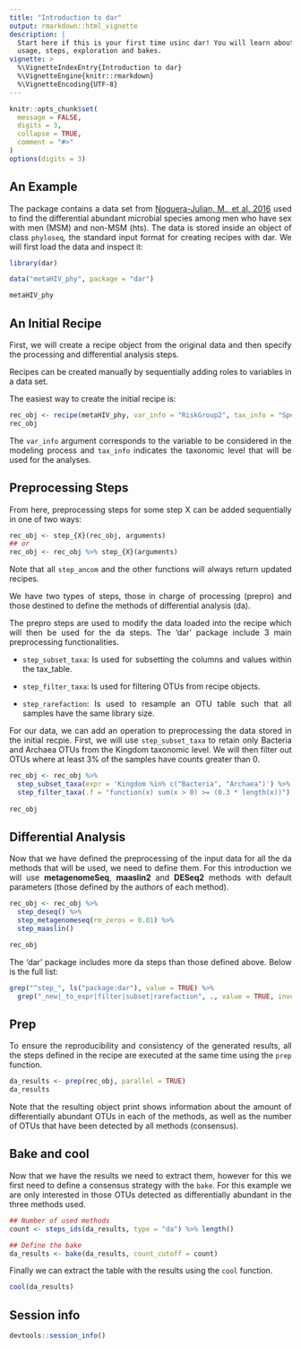 ```yaml
---
title: "Introduction to dar"
output: rmarkdown::html_vignette
description: |
  Start here if this is your first time usinc dar! You will learn about basic 
  usage, steps, exploration and bakes.  
vignette: >
  %\VignetteIndexEntry{Introduction to dar}
  %\VignetteEngine{knitr::rmarkdown}
  %\VignetteEncoding{UTF-8}
---
```


<style>
body {
text-align: justify}
</style>

```r
knitr::opts_chunk$set(
  message = FALSE,
  digits = 3,
  collapse = TRUE,
  comment = "#>"
)
options(digits = 3)
```

## An Example 

The package contains a data set from 
[Noguera-Julian, M., et al. 2016](https://doi.org/10.1016/j.ebiom.2016.01.032) 
used to find the differential abundant microbial species among men who have sex 
with men (MSM) and non-MSM (hts). The data is stored inside an object of class 
`phyloseq`, the standard input format for creating recipes with dar. We will 
first load the data and inspect it:

```r
library(dar)

data("metaHIV_phy", package = "dar")

metaHIV_phy
```

## An Initial Recipe

First, we will create a recipe object from the original data and then specify 
the processing and differential analysis steps.

Recipes can be created manually by sequentially adding roles to variables in a 
data set.

The easiest way to create the initial recipe is:

```r
rec_obj <- recipe(metaHIV_phy, var_info = "RiskGroup2", tax_info = "Species") 
rec_obj
```

The `var_info` argument corresponds to the variable to be considered in the 
modeling process and `tax_info` indicates the taxonomic level that will be used 
for the analyses.

## Preprocessing Steps

From here, preprocessing steps for some step X can be added sequentially in one 
of two ways:

```r
rec_obj <- step_{X}(rec_obj, arguments)   
## or
rec_obj <- rec_obj %>% step_{X}(arguments)
```

Note that all `step_ancom` and the other functions will always return updated 
recipes. 

We have two types of steps, those in charge of processing (prepro) and those 
destined to define the methods of differential analysis (da). 

The prepro steps are used to modify the data loaded into the recipe which will 
then be used for the da steps. The 'dar' package include 3 main preprocessing 
functionalities.

- `step_subset_taxa`: Is used for subsetting the columns and values within the 
tax_table.

- `step_filter_taxa`: Is used for filtering OTUs from recipe objects. 

- `step_rarefaction`: Is used to resample an OTU table such that all samples 
have the same library size.

For our data, we can add an operation to preprocessing the data stored in the 
initial recpie. First, we will use `step_subset_taxa` to retain only Bacteria 
and Archaea OTUs from the Kingdom taxonomic level. We will then filter out OTUs
where at least 3% of the samples have counts greater than 0. 

```r
rec_obj <- rec_obj %>% 
  step_subset_taxa(expr = 'Kingdom %in% c("Bacteria", "Archaea")') %>% 
  step_filter_taxa(.f = "function(x) sum(x > 0) >= (0.3 * length(x))")
  
rec_obj
```

## Differential Analysis

Now that we have defined the preprocessing of the input data for all the da 
methods that will be used, we need to define them. For this introduction we 
will use __metagenomeSeq__, __maaslin2__ and __DESeq2__ methods with default 
parameters (those defined by the authors of each method).

```r
rec_obj <- rec_obj %>% 
  step_deseq() %>% 
  step_metagenomeseq(rm_zeros = 0.01) %>% 
  step_maaslin()

rec_obj
```

The 'dar' package includes more da steps than those defined above. Below is the 
full list:

```r
grep("^step_", ls("package:dar"), value = TRUE) %>% 
  grep("_new|_to_expr|filter|subset|rarefaction", ., value = TRUE, invert = TRUE)
```

## Prep 

To ensure the reproducibility and consistency of the generated results, all the 
steps defined in the recipe are executed at the same time using the `prep` 
function.

```r
da_results <- prep(rec_obj, parallel = TRUE)
da_results
```

Note that the resulting object print shows information about the amount of 
differentially abundant OTUs in each of the methods, as well as the number of 
OTUs that have been detected by all methods (consensus).

## Bake and cool 

Now that we have the results we need to extract them, however for this we first 
need to define a consensus strategy with the `bake`. For this example we are 
only interested in those OTUs detected as differentially abundant in the three 
methods used.

```r
## Number of used methods
count <- steps_ids(da_results, type = "da") %>% length()

## Define the bake 
da_results <- bake(da_results, count_cutoff = count)
```

Finally we can extract the table with the results using the `cool` function.

```r
cool(da_results)
```

## Session info

```r
devtools::session_info()
```

